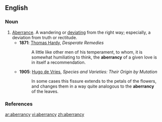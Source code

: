 ==English==

===Noun===
{{en-noun|aberrancies}}

# [[aberrance|Aberrance]]. A wandering or [[deviate|deviating]] from the right way; especially, a deviation from truth or rectitude.
#*'''1871''': [[w:Thomas Hardy|Thomas Hardy]], ''Desperate Remedies''
#*:A little like other men of his temperament, to whom, it is somewhat humiliating to think, the '''aberrancy''' of a given love is in itself a recommendation.
#*'''1905''': [[w:Hugo de Vries|Hugo de Vries]], ''Species and Varieties: Their Origin by Mutation''
#*:In some cases this fissure extends to the petals of the flowers, and changes them in a way quite analogous to the '''aberrancy''' of the leaves.

===References===
{{R:Century 1911}}

[[ar:aberrancy]]
[[vi:aberrancy]]
[[zh:aberrancy]]